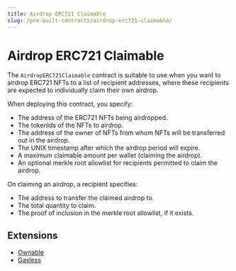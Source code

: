 ```yaml
---
title: Airdrop ERC721 Claimable
slug: /pre-built-contracts/airdrop-erc721-claimable/
---
```



# Airdrop ERC721 Claimable

<div className="deployContractBtnContainer" style={{ marginTop: -70 }}>
  <DeployThisContractButton
    link={"https://thirdweb.com/thirdweb.eth/AirdropERC721Claimable?via=portal"}
    contractType="airdrop-erc721-claimable"
  />
</div>

The `AirdropERC721Claimable` contract is suitable to use when you want to airdrop ERC721 NFTs to a list of recipient addresses, where these recipients are expected to individually claim their own airdrop.

When deploying this contract, you specify:

- The address of the ERC721 NFTs being airdropped.
- The tokenIds of the NFTs to airdrop.
- The address of the owner of NFTs from whom NFTs will be transferred out in the airdrop.
- The UNIX timestamp after which the airdrop period will expire.
- A maximum claimable amount per wallet (claiming the airdrop).
- An optional merkle root allowlist for recipients permitted to claim the airdrop.

On claiming an airdrop, a recipient specifies:

- The address to transfer the claimed airdrop to.
- The total quantity to claim.
- The proof of inclusion in the merkle root allowlist, if it exists.

## Extensions

- [Ownable](/solidity/extensions/ownable)
- [Gasless](/solidity/extensions)
